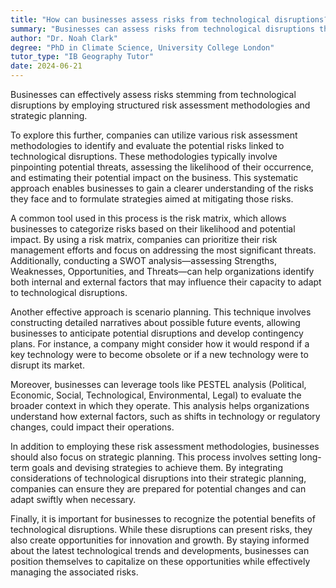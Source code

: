 ```yaml
---
title: "How can businesses assess risks from technological disruptions?"
summary: "Businesses can assess risks from technological disruptions through risk assessment methodologies and strategic planning."
author: "Dr. Noah Clark"
degree: "PhD in Climate Science, University College London"
tutor_type: "IB Geography Tutor"
date: 2024-06-21
---
```


Businesses can effectively assess risks stemming from technological disruptions by employing structured risk assessment methodologies and strategic planning.

To explore this further, companies can utilize various risk assessment methodologies to identify and evaluate the potential risks linked to technological disruptions. These methodologies typically involve pinpointing potential threats, assessing the likelihood of their occurrence, and estimating their potential impact on the business. This systematic approach enables businesses to gain a clearer understanding of the risks they face and to formulate strategies aimed at mitigating those risks.

A common tool used in this process is the risk matrix, which allows businesses to categorize risks based on their likelihood and potential impact. By using a risk matrix, companies can prioritize their risk management efforts and focus on addressing the most significant threats. Additionally, conducting a SWOT analysis—assessing Strengths, Weaknesses, Opportunities, and Threats—can help organizations identify both internal and external factors that may influence their capacity to adapt to technological disruptions.

Another effective approach is scenario planning. This technique involves constructing detailed narratives about possible future events, allowing businesses to anticipate potential disruptions and develop contingency plans. For instance, a company might consider how it would respond if a key technology were to become obsolete or if a new technology were to disrupt its market.

Moreover, businesses can leverage tools like PESTEL analysis (Political, Economic, Social, Technological, Environmental, Legal) to evaluate the broader context in which they operate. This analysis helps organizations understand how external factors, such as shifts in technology or regulatory changes, could impact their operations.

In addition to employing these risk assessment methodologies, businesses should also focus on strategic planning. This process involves setting long-term goals and devising strategies to achieve them. By integrating considerations of technological disruptions into their strategic planning, companies can ensure they are prepared for potential changes and can adapt swiftly when necessary.

Finally, it is important for businesses to recognize the potential benefits of technological disruptions. While these disruptions can present risks, they also create opportunities for innovation and growth. By staying informed about the latest technological trends and developments, businesses can position themselves to capitalize on these opportunities while effectively managing the associated risks.
    